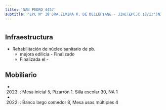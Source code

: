 ```yaml
---
title: 'SAN PEDRO 4457'
subtitle: 'EPC N° 18 DRA.ELVIRA R. DE DELLEPIANE - JINC(EPCJC 18/13°)NIÑOS LATINOAMERICANOS'
---
```


#
## Infraestructura

* Rehabilitación de núcleo sanitario de pb. 
    + mejora edilicia - Finalizado 
    + Finalizada el - 






## Mobiliario

*  (2023) : Mesa inicial 5, Pizarrón 1, Silla escolar 30, NA 1 

*  (2022) : Banco largo comedor 8, Mesa usos múltiples 4 



